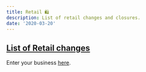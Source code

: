 ```yaml
---
title: Retail 🛍️
description: List of retail changes and closures.
date: '2020-03-20'
---
```


## [List of Retail changes](https://docs.google.com/spreadsheets/d/1M43x7d9TiR9_RZjHu_W9ux1_38GvjQyzgXUOXcn1Oj4/edit?usp=sharing)

Enter your business [here](https://docs.google.com/forms/d/e/1FAIpQLSdVqyMK0cUUhTdjpjF7cnaI6mUkduUu0ApaN8lota6xQFPUfw/viewform?usp=sf_link).
